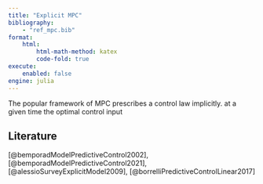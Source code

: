 ```yaml
---
title: "Explicit MPC"
bibliography: 
    - "ref_mpc.bib"
format:
    html:
        html-math-method: katex
        code-fold: true
execute:
    enabled: false
engine: julia
---
```


The popular framework of MPC prescribes a control law implicitly. at a given time the optimal control input  


## Literature

[@bemporadModelPredictiveControl2002], [@bemporadModelPredictiveControl2021], [@alessioSurveyExplicitModel2009], [@borrelliPredictiveControlLinear2017]